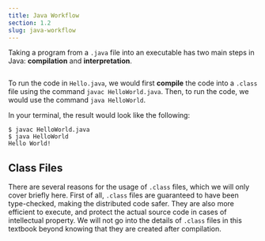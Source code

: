```yaml
---
title: Java Workflow
section: 1.2
slug: java-workflow
---
```


Taking a program from a `.java` file into an executable has two main steps in Java: **compilation** and **interpretation**.&#x20;

<figure><img src="../.gitbook/assets/1-2-compile-interpret.svg" alt=""></img><figcaption></figcaption></figure>

To run the code in `Hello.java`, we would first **compile** the code into a `.class` file using the command `javac HelloWorld.java`. Then, to run the code, we would use the command `java HelloWorld`.&#x20;

In your terminal, the result would look like the following:

```
$ javac HelloWorld.java
$ java HelloWorld
Hello World!
```

## Class Files

There are several reasons for the usage of `.class` files, which we will only cover briefly here. First of all, `.class` files are guaranteed to have been type-checked, making the distributed code safer. They are also more efficient to execute, and protect the actual source code in cases of intellectual property. We will not go into the details of `.class` files in this textbook beyond knowing that they are created after compilation.

